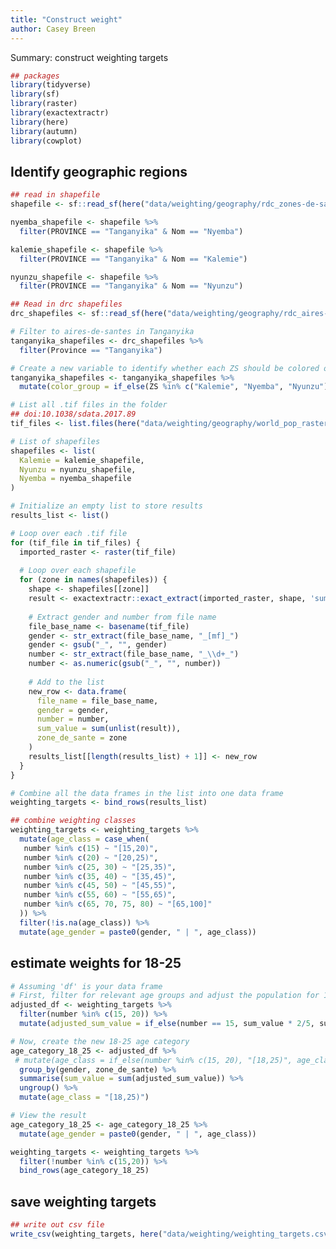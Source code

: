 ```yaml
---
title: "Construct weight"
author: Casey Breen
---
```


Summary: construct weighting targets 

```r
## packages 
library(tidyverse)
library(sf)
library(raster)
library(exactextractr)
library(here)
library(autumn)
library(cowplot)
```

## Identify geographic regions 

```r
## read in shapefile 
shapefile <- sf::read_sf(here("data/weighting/geography/rdc_zones-de-sante"))

nyemba_shapefile <- shapefile %>% 
  filter(PROVINCE == "Tanganyika" & Nom == "Nyemba")

kalemie_shapefile <- shapefile %>% 
  filter(PROVINCE == "Tanganyika" & Nom == "Kalemie")

nyunzu_shapefile <- shapefile %>% 
  filter(PROVINCE == "Tanganyika" & Nom == "Nyunzu")
```


```r
## Read in drc shapefiles 
drc_shapefiles <- sf::read_sf(here("data/weighting/geography/rdc_aires-de-sante"))

# Filter to aires-de-santes in Tanganyika
tanganyika_shapefiles <- drc_shapefiles %>% 
  filter(Province == "Tanganyika")

# Create a new variable to identify whether each ZS should be colored or grayed out
tanganyika_shapefiles <- tanganyika_shapefiles %>% 
  mutate(color_group = if_else(ZS %in% c("Kalemie", "Nyemba", "Nyunzu"), as.character(ZS), "Other"))
```


```r
# List all .tif files in the folder
## doi:10.1038/sdata.2017.89 
tif_files <- list.files(here("data/weighting/geography/world_pop_rasters/"), pattern = "\\.tif$", full.names = TRUE)

# List of shapefiles
shapefiles <- list(
  Kalemie = kalemie_shapefile,
  Nyunzu = nyunzu_shapefile,
  Nyemba = nyemba_shapefile
)

# Initialize an empty list to store results
results_list <- list()

# Loop over each .tif file
for (tif_file in tif_files) {
  imported_raster <- raster(tif_file)
  
  # Loop over each shapefile
  for (zone in names(shapefiles)) {
    shape <- shapefiles[[zone]]
    result <- exactextractr::exact_extract(imported_raster, shape, 'sum')
    
    # Extract gender and number from file name
    file_base_name <- basename(tif_file)
    gender <- str_extract(file_base_name, "_[mf]_")
    gender <- gsub("_", "", gender)
    number <- str_extract(file_base_name, "_\\d+_")
    number <- as.numeric(gsub("_", "", number))
    
    # Add to the list
    new_row <- data.frame(
      file_name = file_base_name,
      gender = gender,
      number = number,
      sum_value = sum(unlist(result)),
      zone_de_sante = zone
    )
    results_list[[length(results_list) + 1]] <- new_row
  }
}

# Combine all the data frames in the list into one data frame
weighting_targets <- bind_rows(results_list)

## combine weighting classes
weighting_targets <- weighting_targets %>% 
  mutate(age_class = case_when(
   number %in% c(15) ~ "[15,20)",
   number %in% c(20) ~ "[20,25)",
   number %in% c(25, 30) ~ "[25,35)",
   number %in% c(35, 40) ~ "[35,45)",
   number %in% c(45, 50) ~ "[45,55)",
   number %in% c(55, 60) ~ "[55,65)",
   number %in% c(65, 70, 75, 80) ~ "[65,100]"
  )) %>% 
  filter(!is.na(age_class)) %>% 
  mutate(age_gender = paste0(gender, " | ", age_class))


```

## estimate weights for 18-25

```r
# Assuming 'df' is your data frame
# First, filter for relevant age groups and adjust the population for 15-20 age group
adjusted_df <- weighting_targets %>%
  filter(number %in% c(15, 20)) %>%
  mutate(adjusted_sum_value = if_else(number == 15, sum_value * 2/5, sum_value))

# Now, create the new 18-25 age category
age_category_18_25 <- adjusted_df %>%
 # mutate(age_class = if_else(number %in% c(15, 20), "[18,25)", age_class)) %>%
  group_by(gender, zone_de_sante) %>%
  summarise(sum_value = sum(adjusted_sum_value)) %>%
  ungroup() %>% 
  mutate(age_class = "[18,25)")

# View the result
age_category_18_25 <- age_category_18_25 %>% 
  mutate(age_gender = paste0(gender, " | ", age_class))
```
```r
weighting_targets <- weighting_targets %>% 
  filter(!number %in% c(15,20)) %>% 
  bind_rows(age_category_18_25)
```



## save weighting targets 

```r
## write out csv file 
write_csv(weighting_targets, here("data/weighting/weighting_targets.csv"))
```

